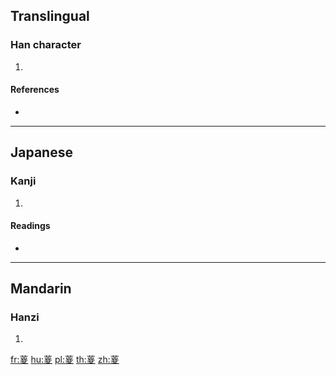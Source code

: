 {{character info/new}}
==Translingual==

===Han character===
{{Han char|rn=140|rad=艸|as=09|sn=15|four=|canj=TUCE}}

# {{defn|Han|sort=艸09}}

====References====
* {{Han ref|kx=1047.030|dkj=31467|dj=1508.060|hdz=53252.130|uh=847C|ud=33916}}

----

==Japanese==

===Kanji===
{{ja-kanji|grade=|rs=艸09}}

# {{defn|lang=ja|sort=艸09}}

====Readings====
* {{ja-readings|on=[[そう]] (sō), [[す]] (su)|kun=[[こえだ]] (koeda)|nanori=}}

----

==Mandarin==

===Hanzi===
{{cmn-hanzi|pin=[[zōng]] ([[zong1]])|wg=tsung<sup>1</sup>}}

# {{defn|lang=cmn|sort=艸09}}

[[fr:葼]]
[[hu:葼]]
[[pl:葼]]
[[th:葼]]
[[zh:葼]]